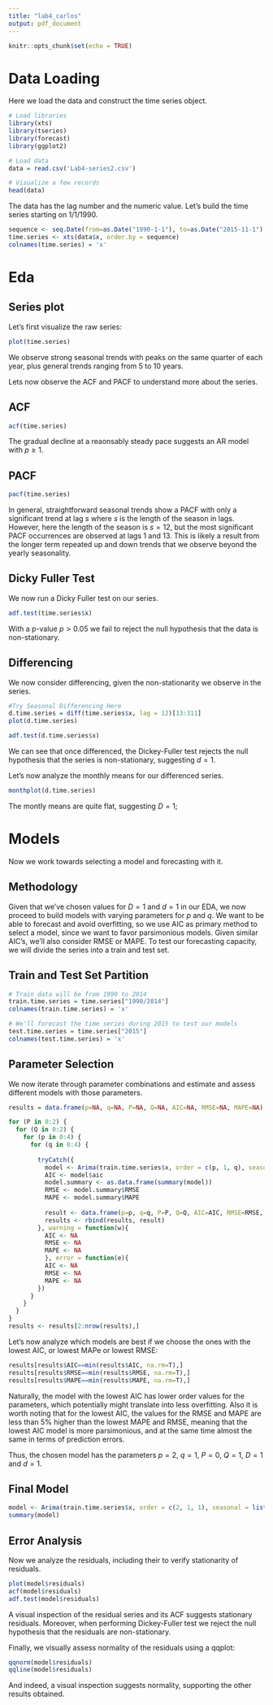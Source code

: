 ```yaml
---
title: "lab4_carlos"
output: pdf_document
---
```


```r
knitr::opts_chunk$set(echo = TRUE)
```

# Data Loading

Here we load the data and construct the time series object.

```r
# Load libraries
library(xts)
library(tseries)
library(forecast)
library(ggplot2)

# Load data
data = read.csv('Lab4-series2.csv')

# Visualize a few records
head(data)

```

The data has the lag number and the numeric value. Let's build the time series starting on 1/1/1990.

```r
sequence <- seq.Date(from=as.Date("1990-1-1"), to=as.Date("2015-11-1"), by="month")
time.series <- xts(data$x, order.by = sequence)
colnames(time.series) = 'x'
```

# Eda

## Series plot

Let's first visualize the raw series:

```r
plot(time.series)
```

We observe strong seasonal trends with peaks on the same quarter of each year, plus general trends ranging from 5 to 10 years.

Lets now observe the ACF and PACF to understand more about the series.

## ACF


```r
acf(time.series)
```

The gradual decline at a reaonsably steady pace suggests an AR model with $p \ge 1$.

## PACF

```r
pacf(time.series)
```

In general, straightforward seasonal trends show a PACF with only a significant trend at lag $s$ where $s$ is the length of the season in lags. However, here the length of the season is $s = 12$, but the most significant PACF occurrences are observed at lags $1$ and $13$. This is likely a result from the longer term repeated up and down trends that we observe beyond the yearly seasonality. 

## Dicky Fuller Test

We now run a Dicky Fuller test on our series.

```r
adf.test(time.series$x)
```
With a p-value $p > 0.05$ we fail to reject the null hypothesis that the data is non-stationary. 

## Differencing

We now consider differencing, given the non-stationarity we observe in the series.

```r
#Try Seasonal Differencing Here
d.time.series = diff(time.series$x, lag = 12)[13:311]
plot(d.time.series)
```

```r
adf.test(d.time.series$x)
```

We can see that once differenced, the Dickey-Fuller test rejects the null hypothesis that the series is non-stationary, suggesting $d = 1$. 

Let's now analyze the monthly means for our differenced series.

```r
monthplot(d.time.series)

```

The montly means are quite flat, suggesting $D = 1$;


# Models

Now we work towards selecting a model and forecasting with it.

## Methodology

Given that we've chosen values for $D = 1$ and $d = 1$  in our EDA, we now proceed to build models with varying parameters for $p$ and $q$. We want to be able to forecast and avoid overfitting, so we use AIC as primary method to select a model, since we want to favor parsimonious models. Given similar AIC's, we'll also consider RMSE or MAPE. To test our forecasting capacity, we will divide the series into a train and test set.

## Train and Test Set Partition

```r
# Train data will be from 1990 to 2014
train.time.series = time.series["1990/2014"]
colnames(train.time.series) = 'x'

# We'll forecast the time series during 2015 to test our models
test.time.series = time.series["2015"]
colnames(test.time.series) = 'x'
```

## Parameter Selection

We now iterate through parameter combinations and estimate and assess different models with those parameters.

```r
results = data.frame(p=NA, q=NA, P=NA, Q=NA, AIC=NA, RMSE=NA, MAPE=NA)

for (P in 0:2) {
  for (Q in 0:2) {
    for (p in 0:4) {
      for (q in 0:4) {
        
        tryCatch({
          model <- Arima(train.time.series$x, order = c(p, 1, q), seasonal = list(order = c(P,1,Q), period = 12))
          AIC <- model$aic
          model.summary <- as.data.frame(summary(model))
          RMSE <- model.summary$RMSE
          MAPE <- model.summary$MAPE
          
          result <- data.frame(p=p, q=q, P=P, Q=Q, AIC=AIC, RMSE=RMSE, MAPE=MAPE)
          results <- rbind(results, result)
        }, warning = function(w){
          AIC <- NA
          RMSE <- NA
          MAPE <- NA
          }, error = function(e){
          AIC <- NA
          RMSE <- NA
          MAPE <- NA
        })
      }
    }
  }
}
results <- results[2:nrow(results),]
```

Let's now analyze which models are best if we choose the ones with the lowest AIC, or lowest MAPe or lowest RMSE:

```r
results[results$AIC==min(results$AIC, na.rm=T),]
results[results$RMSE==min(results$RMSE, na.rm=T),]
results[results$MAPE==min(results$MAPE, na.rm=T),]
```


Naturally, the model with the lowest AIC has lower order values for the parameters, which potentially might translate into less overfitting. Also it is worth noting that for the lowest AIC, the values for the RMSE and MAPE are less than 5% higher than the lowest MAPE and RMSE, meaning that the lowest AIC model is more parsimonious, and at the same time almost the same in terms of prediction errors. 

Thus, the chosen model has the parameters $p = 2$, $q = 1$, $P = 0$, $Q = 1$, $D = 1$ and $d = 1$.

## Final Model

```r
model <- Arima(train.time.series$x, order = c(2, 1, 1), seasonal = list(order = c(0, 1,1), period = 12), method = 'ML')
summary(model)
```

## Error Analysis

Now we analyze the residuals, including their to verify stationarity of residuals.

```r
plot(model$residuals)
acf(model$residuals)
adf.test(model$residuals)
```

A visual inspection of the residual series and its ACF suggests stationary residuals. Moreover, when performing Dickey-Fuller test we reject the null hypothesis that the residuals are non-stationary.

Finally, we visually assess normality of the residuals using a qqplot:

```r
qqnorm(model$residuals)
qqline(model$residuals)
```

And indeed, a visual inspection suggests normality, supporting the other results obtained.


